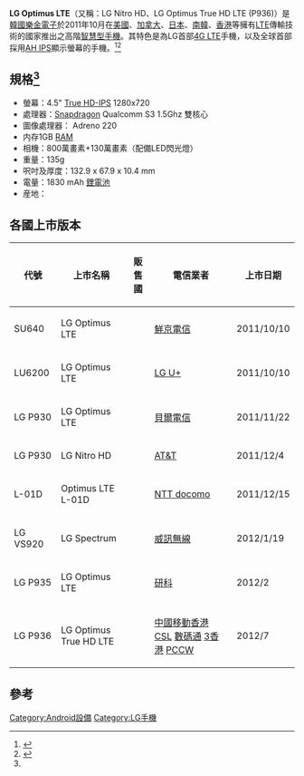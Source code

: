 '''LG Optimus LTE'''（又稱：LG Nitro HD、LG Optimus True HD LTE (P936)）是[[韓國|韓國]][[LG|樂金電子]]於2011年10月在[[美國|美國]]、[[加拿大|加拿大]]、[[日本|日本]]、[[南韓|南韓]]、[[香港|香港]]等擁有[[LTE|LTE]]傳輸技術的國家推出之高階[[智慧型手機|智慧型手機]]。其特色是為LG首部[[LTE|4G LTE]]手機，以及全球首部採用[[IPS|AH IPS]]顯示螢幕的手機。<ref>{{Cite web |url=http://www.phonearena.com/phones/LG-Nitro-HD_id5558 |title=Phone Arena: LG Nitro HD |accessdate=2012-07-14 |archive-date=2020-10-26 |archive-url=https://web.archive.org/web/20201026020248/https://www.phonearena.com/phones/LG-Nitro-HD_id5558 |dead-url=no }}</ref><ref name="#1">{{Cite web |url=http://www.gsmarena.com/lg_optimus_true_hd_lte_p936-4717.php |title=GSMArena.com: LG Optimus True HD LTE |accessdate=2012-11-04 |archive-date=2018-02-09 |archive-url=https://web.archive.org/web/20180209124155/https://www.gsmarena.com/lg_optimus_true_hd_lte_p936-4717.php |dead-url=no }}</ref>

==規格<ref name="#1"/>==
*螢幕：4.5" [[IPS|True HD-IPS]] 1280x720
*處理器：[[Snapdragon|Snapdragon]] Qualcomm S3 1.5Ghz 雙核心
*圖像處理器： Adreno 220
*内存1GB [[隨機存取記憶體|RAM]]
*相機：800萬畫素+130萬畫素（配備LED閃光燈）
*重量：135g
*呎吋及厚度：132.9 x 67.9 x 10.4 mm
*電量：1830 mAh [[鋰電池|鋰電池]]
*産地：{{KOR}}

==各國上市版本==
{| class="wikitable"
|-
! 代號 !! 上市名稱 !! 販售國 !! 電信業者 !! 上市日期
|-
| SU640 || LG Optimus LTE || {{KOR}} || [[鮮京電信|鮮京電信]] || 2011/10/10
|-
| LU6200 || LG Optimus LTE || {{KOR}} || [[LG_U+|LG U+]] || 2011/10/10
|-
| LG P930 || LG Optimus LTE || {{CAN}} || [[加拿大貝爾|貝爾電信]] || 2011/11/22
|-
| LG P930 || LG Nitro HD || {{USA}} || [[AT&T|AT&T]] || 2011/12/4
|-
| L-01D || Optimus LTE L-01D || {{JPN}} || [[NTT_DoCoMo|NTT docomo]] || 2011/12/15
|- 
| LG VS920 || LG Spectrum || {{USA}} || [[威訊無線|威訊無線]] || 2012/1/19
|-
| LG P935 || LG Optimus LTE || {{CAN}} || [[研科|研科]] || 2012/2
|-
| LG P936 || LG Optimus True HD LTE || {{HK}} || [[中國移動香港|中國移動香港]] [[CSL|CSL]] [[數碼通|數碼通]] [[3香港|3香港]] [[PCCW|PCCW]] || 2012/7
|}

==參考==
{{reflist}}


{{科技小作品}}
{{韓國小作品}}





[[Category:Android設備|Category:Android設備]]
[[Category:LG手機|Category:LG手機]]